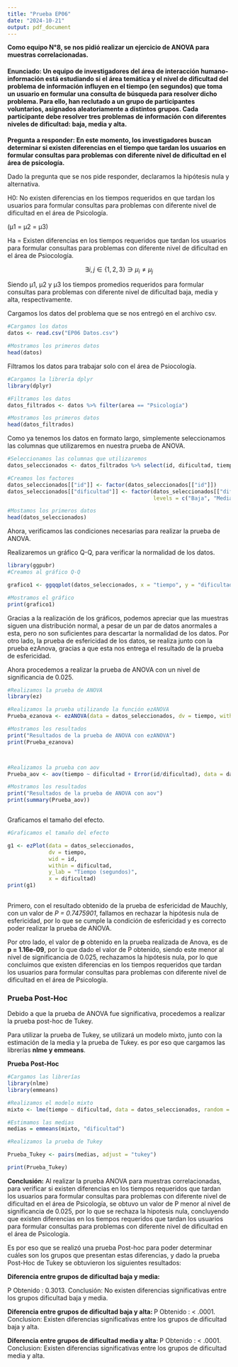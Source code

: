 ```yaml
---
title: "Prueba EP06"
date: "2024-10-21"
output: pdf_document
---
```

 **Como equipo N°8, se nos pidió realizar un ejercicio de ANOVA para muestras correlacionadas. **
 
#### Enunciado: Un equipo de investigadores del área de interacción humano-información está estudiando si el área temática y el nivel de dificultad del problema de información influyen en el tiempo (en segundos) que toma un usuario en formular una consulta de búsqueda para resolver dicho problema. Para ello, han reclutado a un grupo de participantes voluntarios, asignados aleatoriamente a distintos grupos. Cada participante debe resolver tres problemas de información con diferentes niveles de dificultad: baja, media y alta.

**Pregunta a responder: En este momento, los investigadores buscan determinar si existen diferencias en el tiempo que tardan los usuarios en formular consultas para problemas con diferente nivel de dificultad en el área de psicología.**

Dado la pregunta que se nos pide responder, declaramos la hipótesis nula y alternativa.

H0: No existen diferencias en los tiempos requeridos en que tardan los usuarios para formular consultas para problemas con diferente nivel de dificultad en el área de Psicología.

(μ1 = μ2 = μ3)

Ha = Existen diferencias en los tiempos requeridos que tardan los usuarios para formular consultas para problemas con diferente nivel de dificultad en el área de Psiocología.


$$ \exists i, j \in \{1,2,3\} \ni \mu_i \neq \mu_j $$

Siendo μ1, μ2 y μ3 los tiempos promedios requeridos para formular consultas para problemas con diferente nivel de dificultad baja, media y alta, respectivamente.


Cargamos los datos del problema que se nos entregó en el archivo csv.

```r
#Cargamos los datos
datos <- read.csv("EP06 Datos.csv")

#Mostramos los primeros datos
head(datos)

```

Filtramos los datos para trabajar solo con el área de Psiocología.

```r
#Cargamos la librería dplyr
library(dplyr)

#Filtramos los datos
datos_filtrados <- datos %>% filter(area == "Psicología")

#Mostramos los primeros datos
head(datos_filtrados)
```
Como ya tenemos los datos en formato largo, simplemente seleccionamos las columnas que utilizaremos en nuestra prueba de ANOVA.

```r
#Seleccionamos las columnas que utilizaremos
datos_seleccionados <- datos_filtrados %>% select(id, dificultad, tiempo)

#Creamos los factores
datos_seleccionados[["id"]] <- factor(datos_seleccionados[["id"]])
datos_seleccionados[["dificultad"]] <- factor(datos_seleccionados[["dificultad"]],
                                              levels = c("Baja", "Media", "Alta"))

#Mostamos los primeros datos
head(datos_seleccionados)

```
Ahora, verificamos las condiciones necesarias para realizar la prueba de ANOVA.

Realizaremos un gráfico Q-Q, para verificar la normalidad de los datos.

```r
library(ggpubr)
#Creamos al gráfico Q-Q

grafico1 <- ggqqplot(datos_seleccionados, x = "tiempo", y = "dificultad", color="dificultad") + facet_wrap(~ dificultad) + rremove("x.ticks") + rremove("x.text") + rremove("y.text") + rremove("y.ticks") + rremove("axis.title")

#Mostramos el gráfico
print(grafico1)
```
Gracias a la realización de los gráficos, podemos apreciar que las muestras siguen una distribución normal, a pesar de un par de datos anormales a esta, pero no son suficientes para descartar la normalidad de los datos.
Por otro lado, la prueba de esfericidad de los datos, se realiza junto con la prueba ezAnova, gracias a que esta nos entrega el resultado de la prueba de esfericidad.

Ahora procedemos a realizar la prueba de ANOVA con un nivel de significancia de 0.025.

```r
#Realizamos la prueba de ANOVA
library(ez)

#Realizamos la prueba utilizando la función ezANOVA
Prueba_ezanova <- ezANOVA(data = datos_seleccionados, dv = tiempo, within = dificultad, wid = id, return_aov = TRUE)

#Mostramos los resultados
print("Resultados de la prueba de ANOVA con ezANOVA")
print(Prueba_ezanova)



#Realizamos la prueba con aov
Prueba_aov <- aov(tiempo ~ dificultad + Error(id/dificultad), data = datos_seleccionados)

#Mostramos los resultados
print("Resultados de la prueba de ANOVA con aov")
print(summary(Prueba_aov))



```
Graficamos el tamaño del efecto.
```r
#Graficamos el tamaño del efecto

g1 <- ezPlot(data = datos_seleccionados,
             dv = tiempo,
             wid = id,
             within = dificultad,
             y_lab = "Tiempo (segundos)",
             x = dificultad)
print(g1)
 
```

Primero, con el resultado obtenido de la prueba de esfericidad de Mauchly, con un valor de *P = 0.7475901*, fallamos en rechazar la hipótesis nula de esfericidad, por lo que se cumple la condición de esfericidad y es correcto poder realizar la prueba de ANOVA.

Por otro lado, el valor de **p** obtenido en la prueba realizada de Anova, es de **p = 1.16e-09**, por lo que dado el valor de P obtenido, siendo este menor al nivel de significancia de 0.025, rechazamos la hipótesis nula, por lo que concluimos que existen diferencias en los tiempos requeridos que tardan los usuarios para formular consultas para problemas con diferente nivel de dificultad en el área de Psicología.

### Prueba Post-Hoc

Debido a que la prueba de ANOVA fue significativa, procedemos a realizar la prueba post-hoc de Tukey.

Para utilizar la prueba de Tukey, se utilizará un modelo mixto, junto con la estimación de la media y la prueba de Tukey. es por eso que cargamos las librerías **nlme y emmeans**.

**Prueba Post-Hoc**
```r
#Cargamos las librerías
library(nlme)
library(emmeans)

#Realizamos el modelo mixto
mixto <- lme(tiempo ~ dificultad, data = datos_seleccionados, random = ~1|id)

#Estimamos las medias
medias = emmeans(mixto, "dificultad")

#Realizamos la prueba de Tukey

Prueba_Tukey <- pairs(medias, adjust = "tukey")

print(Prueba_Tukey)

```
**Conclusión:**
Al realizar la prueba ANOVA para muestras correlacionadas, para verificar si existen diferencias en los tiempos requeridos que tardan los usuarios para formular consultas para problemas con diferente nivel de dificultad en el área de Psicología, se obtuvo un valor de P menor al nivel de significancia de 0.025, por lo que se rechaza la hipotesis nula, concluyendo que existen diferencias en los tiempos requeridos que tardan los usuarios para formular consultas para problemas con diferente nivel de dificultad en el área de Psicología.

Es por eso que se realizó una prueba Post-hoc para poder determinar cuáles son los grupos que presentan estas diferencias, y dado la prueba Post-Hoc de Tukey se obtuvieron los siguientes resultados:

**Diferencia entre grupos de dificultad baja y media: **

P Obtenido : 0.3013.
Conclusión: No existen diferencias significativas entre los grupos dificultad baja y media.

**Diferencia entre grupos de dificultad baja y alta: **
P Obtenido : < .0001.
Conclusion: Existen diferencias significativas entre los grupos de dificultad baja y alta.

**Diferencia entre grupos de dificultad media y alta: **
P Obtenido : < .0001.
Conclusion: Existen diferencias significativas entre los grupos de dificultad media y alta.




  




